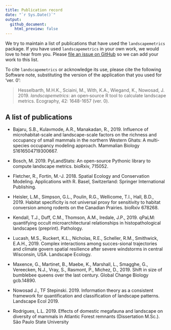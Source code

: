 ```yaml
---
title: Publication record
date: "`r Sys.Date()`"
output:
  github_document:
    html_preview: false
---
```


We try to maintain a list of publications that have used the `landscapemetrics` package. If you have used `landscapemetrics` in your own work, we would love to hear from you. Please [file an issue on GitHub](https://github.com/r-spatialecology/landscapemetrics/issues/new/) so we can add your work to this list.

To cite `landscapemetrics` or acknowledge its use, please cite the following Software note, substituting the version of the application that you used for ‘ver. 0’: 

<p>

> Hesselbarth, M.H.K., Sciaini, M., With, K.A., Wiegand, K., Nowosad, J. 2019.
*landscapemetrics*: an open‐source R tool to calculate landscape metrics. Ecography, 42: 1648-1657 (ver. 0).

</p>

## A list of publications

- Bajaru, S.B., Kulavmode, A.R., Manakadan, R., 2019. Influence of microhabitat-scale and landscape-scale factors on the richness and occupancy of small mammals in the northern Western Ghats: A multi-species occupancy modeling approach. Mammalian Biology S1616504719300667.

- Bosch, M. 2019. PyLandStats: An open-source Pythonic library to compute landscape metrics. bioRxiv, 715052.

- Fletcher, R., Fortin, M.-J. 2018. Spatial Ecology and Conservation Modeling. Applications with R. Basel, Switzerland: Springer International Publishing. 

- Heisler, L.M., Simpson, G.L., Poulin, R.G., Wellicome, T.I., Hall, B.D., 2019. Habitat specificity is not universal proxy for sensitivity to habitat conversion among rodents on the Canadian Prairies. bioRxiv 678268.

- Kendall, T.J., Duff, C.M., Thomson, A.M., Iredale, J.P., 2019. qPaLM: quantifying occult microarchitectural relationships in histopathological landscapes (preprint). Pathology.

- Lucash, M.S., Ruckert, K.L., Nicholas, R.E., Scheller, R.M., Smithwick, E.A.H., 2019. Complex interactions among succes-sional trajectories and climate govern spatial resilience after severe windstorms in central Wisconsin, USA. Landscape Ecology.

- Maxence, G., Martinet, B., Maebe, K., Marshall, L., Smagghe, G., Vereecken, N.J., Vray, S., Rasmont, P., Michez, D., 2019. Shift in size of bumblebee queens over the last century. Global Change Biology gcb.14890.

- Nowosad J., TF Stepinski. 2019. Information theory as a consistent framework for quantification and classification of landscape patterns. Landscape Ecol 2019.

- Rodrigues, L.L. 2019. Effects of domestic megafauna and landscape on diversity of mammals in Atlantic Forest remnants (Dissertation M.Sc.). São Paulo State University

